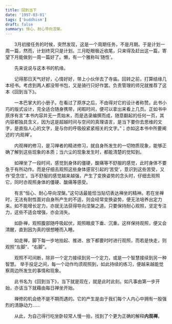 ```yaml
---
title: 回到当下
date: '1997-03-01'
tags: ['buddhism']
draft: false
summary: 恒心、耐心导向涅槃。
---
```


　　3月初接任务的时候，突然发现，这是一个周期任务，不是月期。于是计划一周一篇，然而，计划终究只是计划。三月眨眼极近收尾，只来得及赶出这一篇，寄望下月能做到一周一篇好了。懒，有一个雅称叫‘随性’。

　　先来说说与这本书的机缘。

　　记得那日天气好好，心情好好，带上小伙伴去了寺庙。回转之前，打算结缘几本经书。考虑到两人都没带书包，又是骑行只好作罢。负责管理的师兄就推荐了这本《回到当下》。
   
　　一本巴掌大的小册子。在看过了原序之后，不由得对它的设计者称赞。此书小巧的版式设计，完全适合随身携带，闲暇时间，便可以拿出来看上几页。正如书中原序有言“本书内容并无一贯始末，而是选录编撰而成，随意翻起的任何一页，其内容都独具含义，因为这是超越时间与空间的真理语言，是当下要你去思维的文字，是直指人心的文字，是与你的呼吸般紧紧相关的文字。”；亦如这本书中所要阐述的‘内观禅’。

　　内观禅的修习，是习禅者的精进修习，就自身所发生的一切物质现象，能够正确了解到这些现象的本质；当六尘的现象发生时，都能清楚的觉知到。

　　如禅坐了一段时间，感觉到身体的僵硬，酸痛等不舒服的感觉，此时身体不要急于有所动作。而是仔细去观照这些身体感官引起的‘苦受’，意识到这些苦受，又作‘受念住’。当不舒服的感觉越来越强，产生了变换姿势的念头时，仔细去观照它，同时亦观照身体的僵硬、酸痛等感受。

　　有言“恒心、耐心导向涅槃。”这句话最能恰当贴切表达禅坐的精神。若在坐禅时，无法有耐性面对自身所产生的不适，则会经常变换姿势，便无法培养出定力来。如不能增长定力，亦就无法获得导向涅槃之道。只要保持耐心观照，坚定专注力，这些不适会增强，亦会消失。
   
　　如卧禅，观照腹部随呼吸起伏，观照眼皮下垂、沉重。这样保持观照，便又会清醒，直到因为真的很想睡而入睡。

　　如走禅，脚下每一步地抬起、推进、放下都要时时进行观照，而若是快走，则观照“左脚”、“右脚”。

　　观照不可间断，除非一个定力接续到另一个定力，或是一个智慧接续到另一种智慧。 举手投足之间，每一个动作均须观照到，如此持续的练习，便越来越能觉察周边所发生的事情和现象。

　　此书名为《回到当下》，当下就是现在，就是此时此刻。如凡事由第一步开始，亦该当下就藉由每日禅坐开始。

　　禅修的机会绝不是不期而遇的。它的产生是由于我们每个人内心中拥有一股强烈的清静动力……

　　从此，为自己得行吃坐卧较常人慢一拍，找到了个更为正确的解释**内观禅**。